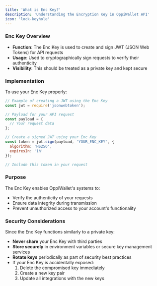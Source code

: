 ```yaml
---
title: 'What is Enc Key?'
description: 'Understanding the Encryption Key in OppiWallet API'
icon: 'lock-keyhole'
---
```


### Enc Key Overview

- **Function**: The Enc Key is used to create and sign JWT (JSON Web Tokens) for API requests
- **Usage**: Used to cryptographically sign requests to verify their authenticity
- **Visibility**: This should be treated as a private key and kept secure

### Implementation

To use your Enc Key properly:

```javascript
// Example of creating a JWT using the Enc Key
const jwt = require('jsonwebtoken');

// Payload for your API request
const payload = {
  // Your request data
};

// Create a signed JWT using your Enc Key
const token = jwt.sign(payload, 'YOUR_ENC_KEY', { 
  algorithm: 'HS256',
  expiresIn: '1h'
});

// Include this token in your request
```

### Purpose

The Enc Key enables OppiWallet's systems to:
- Verify the authenticity of your requests
- Ensure data integrity during transmission
- Prevent unauthorized access to your account's functionality

### Security Considerations

Since the Enc Key functions similarly to a private key:

- **Never share** your Enc Key with third parties
- **Store securely** in environment variables or secure key management services
- **Rotate keys** periodically as part of security best practices
- If your Enc Key is accidentally exposed:
  1. Delete the compromised key immediately
  2. Create a new key pair
  3. Update all integrations with the new keys

